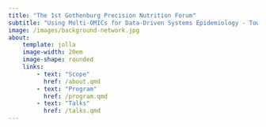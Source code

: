 ```yaml
---
title: "The 1st Gothenburg Precision Nutrition Forum"
subtitle: "Using Multi-OMICs for Data-Driven Systems Epidemiology - Towards Precision Nutrition"
image: /images/background-network.jpg
about:
    template: jolla
    image-width: 20em
    image-shape: rounded
    links:
        - text: "Scope"
          href: /about.qmd
        - text: "Program"
          href: /program.qmd
        - text: "Talks"
          href: /talks.qmd
---
```

